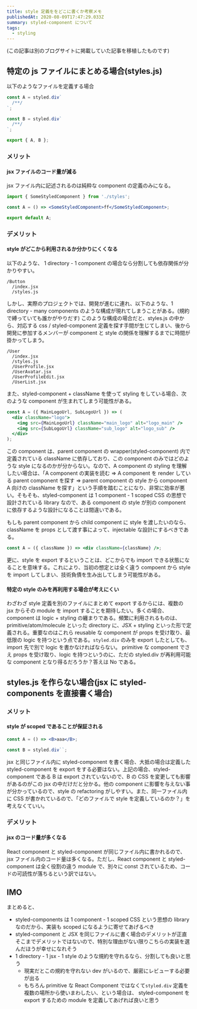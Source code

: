 ```yaml
---
title: style 定義ををどこに書くか考察メモ
publishedAt: 2020-08-09T17:47:29.033Z
summary: styled-component について
tags:
  - styling
---
```


(この記事は別のブログサイトに掲載していた記事を移植したものです)

## 特定の js ファイルにまとめる場合(styles.js)

以下のようなファイルを定義する場合

```jsx
const A = styled.div`
  /**/
`;

const B = styled.div`
  /**/
`;

export { A, B };
```

### メリット

#### jsx ファイルのコード量が減る

jsx ファイル内に記述されるのは純粋な component の定義のみになる。

```jsx
import { SomeStyledComponent } from './styles';

const A = () => <SomeStyledComponent>ff</SomeStyledComponent>;

export default A;
```

### デメリット

#### style がどこから利用されるか分かりにくくなる

以下のような、 1 directory - 1 component の場合なら分割しても依存関係が分かりやすい。

```
/Button
  /index.jsx
  /styles.js
```

しかし、実際のプロジェクトでは、開発が進むに連れ、以下のような、1 directory - many components のような構成が現れてしまうことがある。(規約で縛っていても誰かがやりだす) このような構成の場合だと、styles.js の中から、対応する css / styled-component 定義を探す手間が生じてしまい、後から開発に参加するメンバーが component と style の関係を理解するまでに時間が掛かってしまう。

```
/User
  /index.jsx
  /styles.js
  /UserProfile.jsx
  /UserAvatar.jsx
  /UserProfileEdit.jsx
  /UserList.jsx
```

また、styled-component + className を使って styling をしている場合、次のような component が生まれてしまう可能性がある。

```jsx
const A = ({ MainLogoUrl, SubLogoUrl }) => (
  <div className="logo">
    <img src={MainLogoUrl} className="main_logo" alt="logo_main" />
    <img src={SubLogoUrl} className="sub_logo" alt="logo_sub" />
  </div>
);
```

この component は、parent component の wrapper(styled-component) 内で定義されている className に依存しており、この component のみではどのような style になるのかが分からない。なので、A component の styling を理解したい場合は、「A component の実装を読む => A component を render している parent component を探す => parent component の style から component A 向けの className を探す」という手順を踏むことになり、非常に効率が悪い。そもそも、styled-component は 1 component - 1 scoped CSS の思想で設計されている library なので、ある component の style が別の component に依存するような設計になることは間違いである。

もしも parent component から child component に style を渡したいのなら、className を props として渡す事によって、injectable な設計にするべきである。

```jsx
const A = ({ className }) => <div className={className} />;
```

更に、style を export するということは、どこからでも import できる状態になることを意味する。これにより、当初の想定とは全く違う compoent から style を import してしまい、技術負債を生み出してしまう可能性がある。

#### 特定の style のみを再利用する場合が考えにくい

わざわざ style 定義を別のファイルにまとめて export するからには、複数の jsx からその module を import することを期待したい。多くの場合、component は logic + styling の纏まりである。頻繁に利用されるものは、 primitive/atom/molecule といった directory に、JSX + styling といった形で定義される。重要なのはこれら reusable な component が props を受け取り、最低限の logic を持つという点である。`styled.div` のみを export したとしても、import 先で別で logic を書かなければならない。 primitive な component でさえ props を受け取り、logic を持つというのに、ただの styled.div が再利用可能な component となり得るだろうか？答えは No である。

## styles.js を作らない場合(jsx に styled-components を直接書く場合)

### メリット

#### style が scoped であることが保証される

```jsx
const A = () => <B>aaa</B>;

const B = styled.div``;
```

jsx と同じファイル内に styled-component を書く場合、大抵の場合は定義した styled-component を export をする必要はない。上記の場合、styled-component である B は export されていないので、B の CSS を変更しても影響があるのがこの jsx の中だけだと分かる。他の component に影響を与えない事が分かっているので、style の refactoring がしやすい。また、同一ファイル内に CSS が書かれているので、「どのファイルで style を定義しているのか？」を考えなくていい。

### デメリット

#### jsx のコード量が多くなる

React component と styled-component が同じファイル内に書かれるので、jsx ファイル内のコード量は多くなる。ただし、React component と styled-component は全く役割の違う module で、別々に const
されているため、コードの可読性が落ちるという訳ではない。

## IMO

まとめると、

- styled-components は 1 component - 1 scoped CSS という思想の library なのだから、実装も scoped になるように寄せてあげるべき
- styled-component と JSX を同じファイルに書く場合のデメリットが正直そこまでデメリットではないので、特別な理由がない限りこちらの実装を選んだほうが幸せになれそう
- 1 directory - 1 jsx - 1 style のような規約を守れるなら、分割しても良いと思う
  - 現実だとこの規約を守れない dev がいるので、厳密にレビューする必要が出る
  - もちろん primitive な React Component ではなくて`styled.div` 定義を複数の場所から使いまわしたい、という場合は、 styled-component を export するための module を定義してあげれば良いと思う
